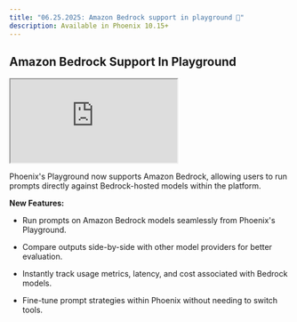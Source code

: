 ```yaml
---
title: "06.25.2025: Amazon Bedrock support in playground 🛝"
description: Available in Phoenix 10.15+
---
```


<Update label="06.25.2025">

## Amazon Bedrock Support In Playground

<Frame>
    <iframe src="https://cdn.iframe.ly/43ycpquD" width={1000} height={400} allowFullScreen allow="encrypted-media *;"></iframe>
</Frame>

Phoenix's Playground now supports Amazon Bedrock, allowing users to run prompts directly against Bedrock-hosted models within the platform.

**New Features:**

* Run prompts on Amazon Bedrock models seamlessly from Phoenix's Playground.

* Compare outputs side-by-side with other model providers for better evaluation.

* Instantly track usage metrics, latency, and cost associated with Bedrock models.

* Fine-tune prompt strategies within Phoenix without needing to switch tools.
</Update>


